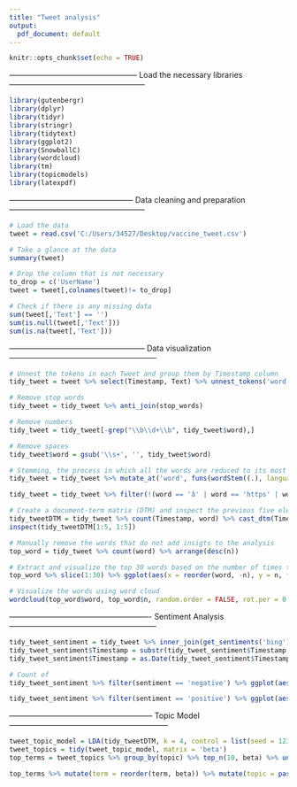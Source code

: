 ```yaml
---
title: "Tweet analysis"
output:
  pdf_document: default
---
```


```r
knitr::opts_chunk$set(echo = TRUE)
```

-------------------------------------------------- Load the necessary libraries -----------------------------------------------------
```r
library(gutenbergr)
library(dplyr)
library(tidyr)
library(stringr)
library(tidytext)
library(ggplot2)
library(SnowballC)
library(wordcloud)
library(tm)
library(topicmodels)
library(latexpdf)
```

------------------------------------------------ Data cleaning and preparation -----------------------------------------------------
```r
# Load the data
tweet = read.csv('C:/Users/34527/Desktop/vaccine_tweet.csv')

# Take a glance at the data
summary(tweet)

# Drop the column that is not necessary
to_drop = c('UserName')
tweet = tweet[,colnames(tweet)!= to_drop]

# Check if there is any missing data
sum(tweet[,'Text'] == '')
sum(is.null(tweet[,'Text']))
sum(is.na(tweet[,'Text']))
```

----------------------------------------------------- Data visualization ---------------------------------------------------------
```r
# Unnest the tokens in each Tweet and group them by Timestamp column
tidy_tweet = tweet %>% select(Timestamp, Text) %>% unnest_tokens('word', Text)

# Remove stop words
tidy_tweet = tidy_tweet %>% anti_join(stop_words)

# Remove numbers
tidy_tweet = tidy_tweet[-grep("\\b\\d+\\b", tidy_tweet$word),]

# Remove spaces
tidy_tweet$word = gsub('\\s+', '', tidy_tweet$word)

# Stemming, the process in which all the words are reduced to its most basic form. For example, 'producing' is reduced to 'produce'
tidy_tweet = tidy_tweet %>% mutate_at('word', funs(wordStem((.), language = 'en')))
```

```r
tidy_tweet = tidy_tweet %>% filter(!(word == 'â' | word == 'https' | word == 'à' | word == 'http' | word == 'ð' | word == 'vaccine' | word == 'covid' | word == 'coronavirus' | word == 'vaccin' | word == 'covid19'))
```

```r
# Create a document-term matrix (DTM) and inspect the previous five elements
tidy_tweetDTM = tidy_tweet %>% count(Timestamp, word) %>% cast_dtm(Timestamp, word, n)
inspect(tidy_tweetDTM[1:5, 1:5])
```

```r
# Manually remove the words that do not add insigts to the analysis
top_word = tidy_tweet %>% count(word) %>% arrange(desc(n))
```

```r
# Extract and visualize the top 30 words based on the number of times they are mentioned
top_word %>% slice(1:30) %>% ggplot(aes(x = reorder(word, -n), y = n, fill = word)) + geom_bar(stat = 'identity') + theme_minimal() + theme(axis.text.x = element_text(angle = 60, hjust = 1, size = 13)) + theme(plot.title = element_text(hjust = 0.5, size = 18)) + ylab('Frequency') + xlab('') + ggtitle('Top 30 Words in COVID vaccine Related Tweets') + guides(fill = FALSE)
```

```r
# Visualize the words using word cloud
wordcloud(top_word$word, top_word$n, random.order = FALSE, rot.per = 0.2, scale = c(4, 1), max.words = 50, random.color = TRUE, colors = brewer.pal(11, 'Dark2'))
```

------------------------------------------------------- Sentiment Analysis ---------------------------------------------------------
```r
tidy_tweet_sentiment = tidy_tweet %>% inner_join(get_sentiments('bing')) %>% count(Timestamp, sentiment)
tidy_tweet_sentiment$Timestamp = substr(tidy_tweet_sentiment$Timestamp, 1, 10)
tidy_tweet_sentiment$Timestamp = as.Date(tidy_tweet_sentiment$Timestamp, format = '%Y-%m-%d')
```

```r
# Count of 
tidy_tweet_sentiment %>% filter(sentiment == 'negative') %>% ggplot(aes(x = Timestamp, y = n)) + geom_bar(stat = 'identity', color = 'red', width = 0.7) + theme_minimal() + theme(axis.text.x = element_text(angle = 60, hjust = 1, size = 10)) + theme(plot.title = element_text(hjust = 0.5, size = 18)) + ylab('Number of words') + xlab('Date') + ggtitle('Count of Negative Sentiment Words') + theme(aspect.ratio = 1/4)
```

```r
tidy_tweet_sentiment %>% filter(sentiment == 'positive') %>% ggplot(aes(x = Timestamp, y = n)) + geom_bar(stat = 'identity', color = 'green', width = 0.7) + theme_minimal() + theme(axis.text.x = element_text(angle = 60, hjust = 1, size = 10)) + theme(plot.title = element_text(hjust = 0.5, size = 18)) + ylab('Number of words') + xlab('Date') + ggtitle('Count of Negative Sentiment Words') + theme(aspect.ratio = 1/4)
```

-------------------------------------------------------- Topic Model --------------------------------------------------------------
```r


tweet_topic_model = LDA(tidy_tweetDTM, k = 4, control = list(seed = 123))
tweet_topics = tidy(tweet_topic_model, matrix = 'beta')
top_terms = tweet_topics %>% group_by(topic) %>% top_n(10, beta) %>% ungroup() %>% arrange (topic, -beta)

top_terms %>% mutate(term = reorder(term, beta)) %>% mutate(topic = paste('Topic #', topic)) %>% ggplot(aes(term, beta, fill = factor(topic))) + geom_col(show.legend = FALSE) + facet_wrap(~topic, scales = 'free') + theme_minimal() + theme(plot.title = element_text(hjust = 0.5, size = 18)) + labs(title = 'Topic Model of Tweet Words', caption = 'Top Terms by Topic (betas)') + ylab('') + xlab('') + coord_flip()
```

